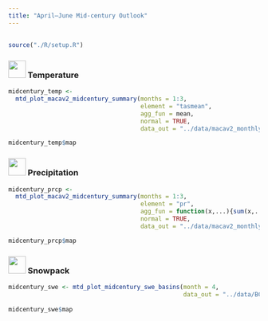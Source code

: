 ```yaml
---
title: "April–June Mid-century Outlook"
---
```


## {- .tabset .tabset-fade .tabset-pills}

```r
source("./R/setup.R")
```

### <img src="icons/temperature.svg" width="35px"/> Temperature {-}
```r

midcentury_temp <-
  mtd_plot_macav2_midcentury_summary(months = 1:3,
                                     element = "tasmean",
                                     agg_fun = mean,
                                     normal = TRUE,
                                     data_out = "../data/macav2_monthly")

midcentury_temp$map

```

### <img src="icons/precipitation.svg" width="35px"/> Precipitation {-}
```r

midcentury_prcp <-
  mtd_plot_macav2_midcentury_summary(months = 1:3,
                                     element = "pr",
                                     agg_fun = function(x,...){sum(x,...)},
                                     normal = TRUE,
                                     data_out = "../data/macav2_monthly")

midcentury_prcp$map

```

### <img src="icons/swe.svg" width="35px"/> Snowpack {-}
```r

midcentury_swe <- mtd_plot_midcentury_swe_basins(month = 4,
                                                 data_out = "../data/BCSD_mon_VIC")
 
midcentury_swe$map
```
